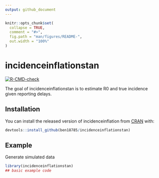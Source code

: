 ```yaml
---
output: github_document
---
```


<!-- README.md is generated from README.Rmd. Please edit that file -->

```r
knitr::opts_chunk$set(
  collapse = TRUE,
  comment = "#>",
  fig.path = "man/figures/README-",
  out.width = "100%"
)
```

# incidenceinflationstan

<!-- badges: start -->
[![R-CMD-check](https://github.com/ben18785/incidenceinflation/workflows/R-CMD-check/badge.svg)](https://github.com/ben18785/incidenceinflation/actions)
<!-- badges: end -->

The goal of incidenceinflationstan is to estimate R0 and true incidence given reporting delays.

## Installation

You can install the released version of incidenceinflation from [CRAN](https://CRAN.R-project.org) with:

``` r
devtools::install_github(ben18785/incidenceinflationstan)
```

## Example

Generate simulated data

```r
library(incidenceinflationstan)
## basic example code
```

